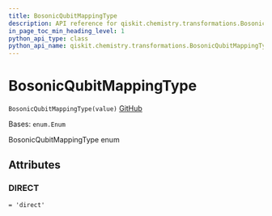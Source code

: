 ```yaml
---
title: BosonicQubitMappingType
description: API reference for qiskit.chemistry.transformations.BosonicQubitMappingType
in_page_toc_min_heading_level: 1
python_api_type: class
python_api_name: qiskit.chemistry.transformations.BosonicQubitMappingType
---
```


# BosonicQubitMappingType

<span id="qiskit.chemistry.transformations.BosonicQubitMappingType" />

`BosonicQubitMappingType(value)` [GitHub](https://github.com/qiskit-community/qiskit-aqua/tree/stable/0.9/qiskit/chemistry/transformations/bosonic_transformation.py "view source code")

Bases: `enum.Enum`

BosonicQubitMappingType enum

## Attributes

<span id="qiskit.chemistry.transformations.BosonicQubitMappingType.DIRECT" />

### DIRECT

`= 'direct'`

